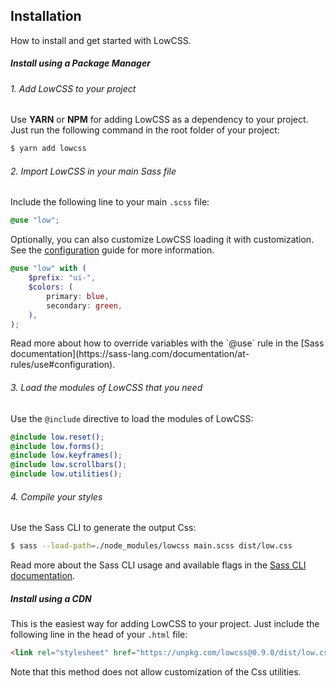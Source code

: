 ## Installation

<SubHead>How to install and get started with LowCSS.</SubHead>

<Separator />

##### Install using a Package Manager

###### 1. Add LowCSS to your project

Use **YARN** or **NPM** for adding LowCSS as a dependency to your project. Just run the following command in the root folder of your project:

```bash
$ yarn add lowcss
```

###### 2. Import LowCSS in your main Sass file

Include the following line to your main `.scss` file:

```scss
@use "low";
``` 

Optionally, you can also customize LowCSS loading it with customization. See the [configuration](configuration.html) guide for more information.

```scss
@use "low" with (
    $prefix: "ui-",
    $colors: (
        primary: blue,
        secondary: green,
    ),
);
``` 

<div className="px:6 py:1 r:md bg:blue-100 mb:6">
Read more about how to override variables with the `@use` rule in the [Sass documentation](https://sass-lang.com/documentation/at-rules/use#configuration).
</div>


###### 3. Load the modules of LowCSS that you need

Use the `@include` directive to load the modules of LowCSS:

```scss
@include low.reset();
@include low.forms();
@include low.keyframes();
@include low.scrollbars();
@include low.utilities();
```

###### 4. Compile your styles

Use the Sass CLI to generate the output Css:

```bash
$ sass --load-path=./node_modules/lowcss main.scss dist/low.css
``` 

Read more about the Sass CLI usage and available flags in the [Sass CLI documentation](https://sass-lang.com/documentation/cli).

<Separator />

##### Install using a CDN

This is the easiest way for adding LowCSS to your project. Just include the following line in the head of your `.html` file:

```html
<link rel="stylesheet" href="https://unpkg.com/lowcss@0.9.0/dist/low.css">
```

Note that this method does not allow customization of the Css utilities.
